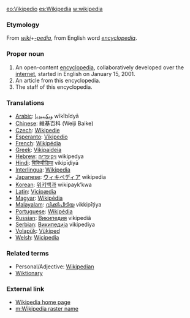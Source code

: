 [[eo:Vikipedio]] [[es:Wikipedia]] [[w:wikipedia]]
=== Etymology ===
From ''[[wiki]]''+''[[-pedia]]'', from English word ''[[encyclopedia]]''.

===Proper noun===
# An open-content [[encyclopedia]], collaboratively developed over the [[internet]], started in English on January 15, 2001.
# An article from this encyclopedia.
# The staff of this encyclopedia.

=== Translations ===
*[[Arabic]]: [[ويكيبيديا]] wīkībīdyā
*[[Chinese]]: 維基百科 (Weiji Baike)
*[[Czech]]: [[Wikipedie]]
*[[Esperanto]]: [[Vikipedio]]
*[[French]]: [[Wikipédia]]
*[[Greek]]: [[Vikipaideia]]
*[[Hebrew]]: [[ויקיפדיה]] wikipedya
*[[Hindi]]: [[विकिपीडिया]] vikipīḍiyā
*[[Interlingua]]: [[Wikipedia]]
*[[Japanese]]: [[ウィキペディア]] wikipedia
*[[Korean]]: [[위키백과]] wikipayk’kwa
*[[Latin]]: [[Vicipædia]]
*[[Magyar]]: [[Wikipédia]]
*[[Malayalam]]: [[വിക്കിപീടിയ]] vikkipīṭiya
*[[Portuguese]]: [[Wikipédia]]
*[[Russian]]: [[Википедия]] vikipediâ
*[[Serbian]]: [[Википедија]] vikipediya
*[[Volapük]]: [[Vükiped]]
*[[Welsh]]: [[Wicipedia]]

=== Related terms ===

*Personal/Adjective: [[Wikipedian]]
*[[Wiktionary]]

=== External link ===
* [[w:|Wikipedia home page]]
* [[m:Wikipedia raster name]]